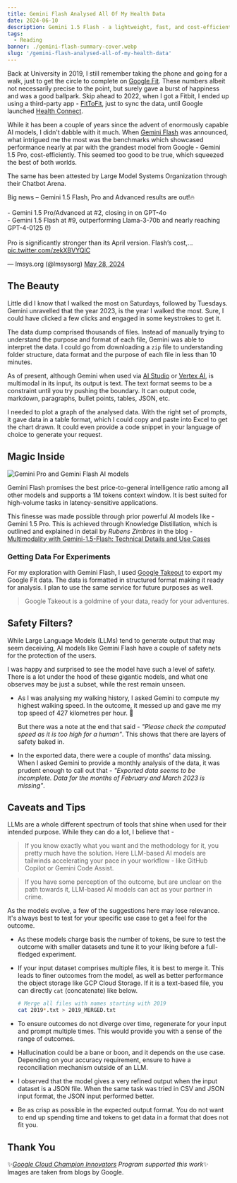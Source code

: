 ```yaml
---
title: Gemini Flash Analysed All Of My Health Data
date: 2024-06-10
description: Gemini 1.5 Flash - a lightweight, fast, and cost-efficient AI model that reasons and captures insights on six years of my health data uncovering hidden patterns and trends.
tags:
  - Reading
banner: ./gemini-flash-summary-cover.webp
slug: '/gemini-flash-analysed-all-of-my-health-data'
---
```



Back at University in 2019, I still remember taking the phone and going for a walk,
just to get the circle to complete on [Google Fit](https://www.google.com/fit/).
These numbers albeit not necessarily precise to the point,
but surely gave a burst of happiness and was a good ballpark.
Skip ahead to 2022, when I got a Fitbit, I ended up using a
third-party app - [FitToFit](https://play.google.com/store/apps/details?id=fitapp.fittofit), just
to sync the data, until Google launched
[Health Connect](https://health.google/health-connect-android/).

While it has been a couple of years since the advent of enormously capable AI models,
I didn't dabble with it much. When [Gemini Flash](https://deepmind.google/technologies/gemini/flash/) was
announced, what intrigued me the most was the benchmarks which showcased performance nearly at par with the
grandest model from Google - Gemini 1.5 Pro, cost-efficiently.
This seemed too good to be true, which squeezed the best of both worlds.

The same has been attested by Large Model Systems Organization through their Chatbot Arena.

<Tweet>
	<p lang="en" dir="ltr">
		Big news – Gemini 1.5 Flash, Pro and Advanced results are out!🔥
		<br />
		<br />
		- Gemini 1.5 Pro/Advanced at #2, closing in on GPT-4o
		<br />
		- Gemini 1.5 Flash at #9, outperforming Llama-3-70b and nearly reaching GPT-4-0125 (!)
		<br />
		<br />
		Pro is significantly stronger than its April version. Flash’s cost,…
		<a href="https://t.co/zekXBVYQlC">pic.twitter.com/zekXBVYQlC</a>
	</p>
	&mdash; lmsys.org (@lmsysorg)
	<a href="https://twitter.com/lmsysorg/status/1795512202465845686?ref_src=twsrc%5Etfw">May 28, 2024</a>
</Tweet>

## The Beauty

Little did I know that I walked the most on Saturdays, followed by Tuesdays.
Gemini unravelled that the year 2023, is the year I walked the most.
Sure, I could have clicked a few clicks and engaged in some keystrokes to get it.

The data dump comprised thousands of files.
Instead of manually trying to understand the purpose and format of each file, Gemini was able to interpret the data.
I could go from downloading a `zip` file to understanding folder structure,
data format and the purpose of each file in less than 10 minutes.

As of present, although Gemini when used via [AI Studio](https://ai.google.dev/aistudio)
or [Vertex AI](https://console.cloud.google.com/vertex-ai/publishers/google/model-garden/gemini-1.5-flash-001),
is multimodal in its input, its output is text. The text format seems to be a constraint
until you try pushing the boundary. It can output code, markdown, paragraphs, bullet points, tables, JSON, etc.

I needed to plot a graph of the analysed data. With the right set of prompts,
it gave data in a table format, which I could copy and paste into Excel to get the chart drawn.
It could even provide a code snippet in your language of choice to generate your request.

## Magic Inside

![Gemini Pro and Gemini Flash AI models](./gemini-pro-and-gemini-flash-banner.png)

Gemini Flash promises the best price-to-general intelligence ratio among all other models
and supports a 1M tokens context window.
It is best suited for high-volume tasks in latency-sensitive applications.

This finesse was made possible through prior powerful AI models like - Gemini 1.5 Pro.
This is achieved through Knowledge Distillation, which is outlined and explained in detail by
_Rubens Zimbres_ in the blog - [Multimodality with Gemini-1.5-Flash: Technical Details and Use Cases](https://medium.com/@rubenszimbres/84e8440625b6)

### Getting Data For Experiments

For my exploration with Gemini Flash, I used [Google Takeout](https://takeout.google.com/) to export my Google Fit data.
The data is formatted in structured format making it ready for analysis.
I plan to use the same service for future purposes as well.

> Google Takeout is a goldmine of your data, ready for your adventures.

## Safety Filters?

While Large Language Models (LLMs) tend to generate output that may seem deceiving, AI models
like Gemini Flash have a couple of safety nets for the protection of the users.

I was happy and surprised to see
the model have such a level of safety. There is a lot under the hood of these
gigantic models, and what one observes may be just a subset, while the rest remain unseen.

- As I was analysing my walking history, I asked Gemini to compute my highest walking speed.
  In the outcome, it messed up and gave me my top speed of 427 kilometres per hour. 🤯

  But there was a note at the end that said - _"Please check the computed speed as it is too high for a human"_.
  This shows that there are layers of safety baked in.

- In the exported data, there were a couple of months' data missing.
  When I asked Gemini to provide a monthly analysis of the data,
  it was prudent enough to call out that - _"Exported data seems to be incomplete.
  Data for the months of February and March 2023 is missing"_.

## Caveats and Tips

LLMs are a whole different spectrum of tools that shine when used for their intended purpose.
While they can do a lot, I believe that -

> If you know exactly what you want and the methodology for it, you pretty much have the solution.
> Here LLM-based AI models are tailwinds accelerating your pace in your workflow - like
> GitHub Copilot or Gemini Code Assist.

> If you have some perception of the outcome, but are unclear on the path towards it, LLM-based AI models
> can act as your partner in crime.

As the models evolve, a few of the suggestions here may lose relevance.
It's always best to test for your specific use case to get a feel for the outcome.

- As these models charge basis the number of tokens,
  be sure to test the outcome with smaller datasets and tune it to your liking
  before a full-fledged experiment.

- If your input dataset comprises multiple files, it is best to merge it.
  This leads to finer outcomes from the model, as well as better performance the object storage like GCP Cloud Storage.
  If it is a text-based file, you can directly `cat` (concatenate) like below.

  ```sh
  # Merge all files with names starting with 2019
  cat 2019*.txt > 2019_MERGED.txt
  ```

- To ensure outcomes do not diverge over time, regenerate for your input and prompt multiple times.
  This would provide you with a sense of the range of outcomes.

- Hallucination could be a bane or boon, and it depends on the use case.
  Depending on your accuracy requirement, ensure to have a reconciliation mechanism outside of an LLM.

- I observed that the model gives a very refined output when the input dataset is a JSON file.
  When the same task was tried in CSV and JSON input format, the JSON input performed better.

- Be as crisp as possible in the expected output format.
  You do not want to end up spending time and tokens to get data in a format that does not fit you.

## Thank You

✨*[Google Cloud Champion Innovators](https://cloud.google.com/innovators/champions) Program supported this work*✨
Images are taken from blogs by Google.

<Comments />
